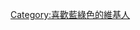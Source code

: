 {{Userbox
  |border-c = #035E5E
  |border-s = 1
  |id-c     = #035E5E
  |id-s     = 10
  |id-fc    = #C8E9F8
  |info-s   = 10
  |info-fc  = #747474
  |id       = 藍绿色
  |info     = 這個用戶喜歡'''[[藍绿色]]'''。
}}

<includeonly>[[Category:喜歡藍綠色的維基人]]</includeonly>